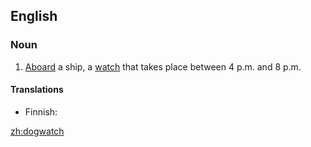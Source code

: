 ==English==
{{wikipedia}}

===Noun===
{{en-noun|dogwatches}}

# {{nautical}} [[aboard|Aboard]] a ship, a [[watch]] that takes place between 4 p.m. and 8 p.m. 

====Translations====
{{top}}
*Finnish: {{t-|fi|koiravahti}}
{{bottom}}

[[zh:dogwatch]]